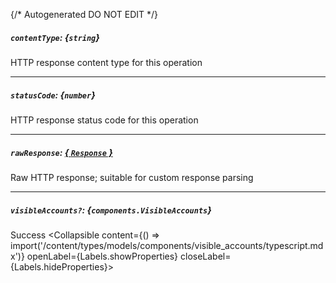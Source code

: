 {/* Autogenerated DO NOT EDIT  */}

##### `contentType`: *{`string`}*
HTTP response content type for this operation

---
##### `statusCode`: *{`number`}*
HTTP response status code for this operation

---
##### `rawResponse`: [*{ `Response` }*](https://developer.mozilla.org/en-US/docs/Web/API/Response)
Raw HTTP response; suitable for custom response parsing

---
##### `visibleAccounts?`: *{`components.VisibleAccounts`}*
Success
<Collapsible content={() => import('/content/types/models/components/visible_accounts/typescript.mdx')} openLabel={Labels.showProperties} closeLabel={Labels.hideProperties}>
</Collapsible>


